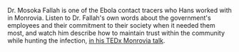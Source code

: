 
Dr. Mosoka Fallah is one of the Ebola contact tracers who Hans worked with in Monrovia. Listen to Dr. Fallah's own words about the government's employees and their commitment to their society when it needed them most, and watch him describe how to maintain trust within the community while hunting the infection, [in his TEDx Monrovia talk](http://www.gapm.io/x1).